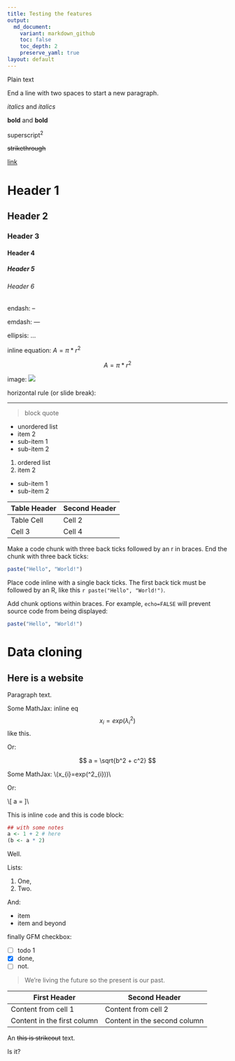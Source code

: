 ```yaml
---
title: Testing the features
output: 
  md_document:
    variant: markdown_github
    toc: false
    toc_depth: 2
    preserve_yaml: true
layout: default
---
```


Plain text

End a line with two spaces
to start a new paragraph.  

*italics* and _italics_

**bold** and __bold__

superscript^2^

~~strikethrough~~

[link](http://peter.solymos.org)

# Header 1

## Header 2

### Header 3

#### Header 4

##### Header 5

###### Header 6

endash: --

emdash: ---

ellipsis: ...

inline equation: $A = \pi*r^{2}$

$$A = \pi*r^{2}$$

image: ![](favicon.ico)

horizontal rule (or slide break):

***

> block quote

* unordered list
* item 2
 + sub-item 1
 + sub-item 2

1. ordered list
2. item 2
 + sub-item 1
 + sub-item 2

Table Header | Second Header
------------- | -------------
Table Cell | Cell 2
Cell 3 | Cell 4 

Make a code chunk with three back ticks followed
by an r in braces. End the chunk with three back
ticks: 

```r
paste("Hello", "World!")
``` 

Place code inline with a single back ticks. The
first back tick must be followed by an R, like
this `r paste("Hello", "World!")`.

Add chunk options within braces. For example,
`echo=FALSE` will prevent source code from being
displayed:

```r
paste("Hello", "World!")
``` 


# Data cloning

## Here is a website

Paragraph text.

Some MathJax: inline eq $$ x_{i}=exp(\lambda^2_{i}) $$ like this.

Or:

$$ a = \sqrt{b^2 + c^2} $$


Some MathJax: \\(x_{i}=exp(\lambda^2_{i}))\\

Or:

\\[ a = \sqrt{b^2 + c^2} ]\\

This is inline `code` and this is code block:

```R
## with some notes
a <- 1 + 2 # here
(b <- a * 2)
```

Well.

Lists:

1. One,
2. Two.

And:

* item
* item
  and beyond

finally GFM checkbox:

- [ ] todo 1
- [x] done,
- [ ] not.

> We're living the future so
> the present is our past.


First Header | Second Header
------------ | -------------
Content from cell 1 | Content from cell 2
Content in the first column | Content in the second column

An ~~this is strikeout~~ text.

Is it?
